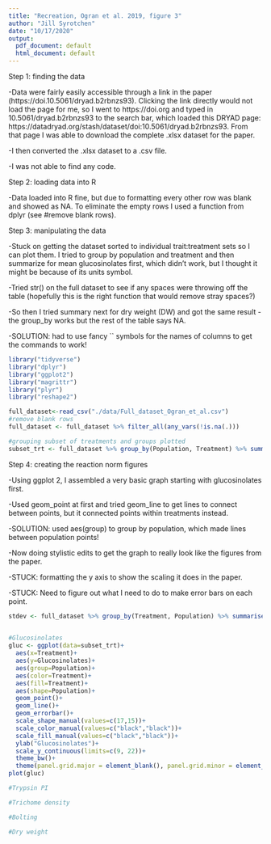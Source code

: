 ```yaml
---
title: "Recreation, Ogran et al. 2019, figure 3"
author: "Jill Syrotchen"
date: "10/17/2020"
output:
  pdf_document: default
  html_document: default
---
```


Step 1: finding the data

  -Data were fairly easily accessible through a link in the paper (https://doi.10.5061/dryad.b2rbnzs93). Clicking the link directly would not load the page for me, so I went to https://doi.org and typed in 10.5061/dryad.b2rbnzs93 to the search bar, which loaded this DRYAD page: https://datadryad.org/stash/dataset/doi:10.5061/dryad.b2rbnzs93. From that page I was able to download the complete .xlsx dataset for the paper.
  
  -I then converted the .xlsx dataset to a .csv file.
  
  -I was not able to find any code.
  
  
  
Step 2: loading data into R

  -Data loaded into R fine, but due to formatting every other row was blank and showed as NA. To eliminate the empty rows I used a function from dplyr (see #remove blank rows).
  
  
  
Step 3: manipulating the data
  
  -Stuck on getting the dataset sorted to individual trait:treatment sets so I can plot them. I tried to group by population and treatment and then summarize for mean glucosinolates first, which didn't work, but I thought it might be because of its units symbol. 
  
  -Tried str() on the full dataset to see if any spaces were throwing off the table (hopefully this is the right function that would remove stray spaces?)
  
  -So then I tried summary next for dry weight (DW) and got the same result - the group_by works but the rest of the table says NA.
  
  -SOLUTION: had to use fancy `` symbols for the names of columns to get the commands to work!
  
  

```r

library("tidyverse")
library("dplyr")
library("ggplot2")
library("magrittr")
library("plyr")
library("reshape2")

full_dataset<-read_csv("./data/Full_dataset_Ogran_et_al.csv")
#remove blank rows
full_dataset <- full_dataset %>% filter_all(any_vars(!is.na(.)))

#grouping subset of treatments and groups plotted
subset_trt <- full_dataset %>% group_by(Population, Treatment) %>% summarize(Glucosinolates = mean(`Total glucosinolates (µmol/g DW)`, na.rm = TRUE), Trypsin_PI = mean(`Trypsin-PI (%)`, na.rm = TRUE), Trichome_density = mean(`Trichomes`, na.rm = TRUE), Bolting_time = mean(`Bolting time (days)`, na.rm = TRUE), Dry_weight = mean(`DW (g)`, na.rm = TRUE))


```
Step 4: creating the reaction norm figures

  -Using ggplot 2, I assembled a very basic graph starting with glucosinolates first. 
  
  -Used geom_point at first and tried geom_line to get lines to connect between points, but it connected points within treatments instead.
  
  -SOLUTION: used aes(group) to group by population, which made lines between population points!
  
  -Now doing stylistic edits to get the graph to really look like the figures from the paper. 
  
  -STUCK: formatting the y axis to show the scaling it does in the paper.
  
  -STUCK: Need to figure out what I need to do to make error bars on each point.
  
  
```r

stdev <- full_dataset %>% group_by(Treatment, Population) %>% summarise(Glucosinolates = sd(`Total glucosinolates (µmol/g DW)`)
            

```
  
```r
#Glucosinolates
gluc <- ggplot(data=subset_trt)+   
  aes(x=Treatment)+
  aes(y=Glucosinolates)+
  aes(group=Population)+
  aes(color=Treatment)+
  aes(fill=Treatment)+
  aes(shape=Population)+
  geom_point()+
  geom_line()+
  geom_errorbar()+
  scale_shape_manual(values=c(17,15))+
  scale_color_manual(values=c("black","black"))+
  scale_fill_manual(values=c("black","black"))+
  ylab("Glucosinolates")+
  scale_y_continuous(limits=c(9, 22))+
  theme_bw()+
  theme(panel.grid.major = element_blank(), panel.grid.minor = element_blank())
plot(gluc)

#Trypsin PI

#Trichome density

#Bolting

#Dry weight


```